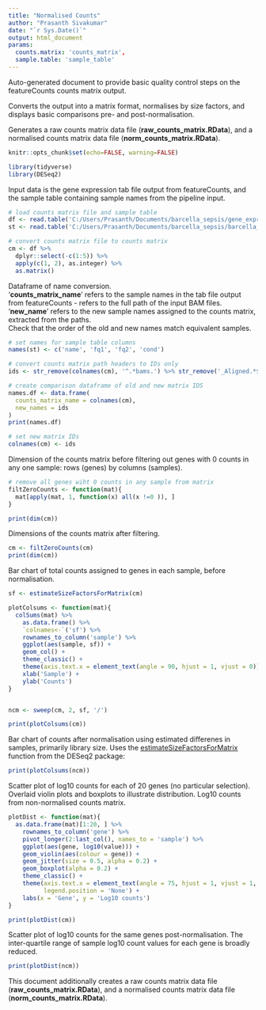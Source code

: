 ```yaml
---
title: "Normalised Counts"
author: "Prasanth Sivakumar"
date: "`r Sys.Date()`"
output: html_document
params:
  counts.matrix: 'counts_matrix',
  sample.table: 'sample_table'
---
```


Auto-generated document to provide basic quality control steps on the featureCounts counts matrix output. \


Converts the output into a matrix format, normalises by size factors, and displays basic comparisons pre- and post-normalisation. \


Generates a raw counts matrix data file (**raw_counts_matrix.RData**), and a normalised counts matrix data file (**norm_counts_matrix.RData**).

```r
knitr::opts_chunk$set(echo=FALSE, warning=FALSE)
```

```r
library(tidyverse)
library(DESeq2)
```

Input data is the gene expression tab file output from featureCounts, and the sample table containing sample names from the pipeline input.

```r
# load counts matrix file and sample table
df <- read.table('C:/Users/Prasanth/Documents/barcella_sepsis/gene_expression/barcella_sepsis_gene_counts_old.tab', header = T, row.names = 1, skip = 1)
st <- read.table('C:/Users/Prasanth/Documents/barcella_sepsis/barcella_sepsis_sample_table.tab')
```

```r
# convert counts matrix file to counts matrix
cm <- df %>%
  dplyr::select(-c(1:5)) %>%
  apply(c(1, 2), as.integer) %>%
  as.matrix()
```

Dataframe of name conversion. \
'**counts_matrix_name**' refers to the sample names in the tab file output from featureCounts - refers to the full path of the input BAM files. \
'**new_name**' refers to the new sample names assigned to the counts matrix, extracted from the paths. \
Check that the order of the old and new names match equivalent samples.

```r
# set names for sample table columns
names(st) <- c('name', 'fq1', 'fq2', 'cond')

# convert counts matrix path headers to IDs only
ids <- str_remove(colnames(cm), '^.*bams.') %>% str_remove('_Aligned.*$')

# create comparison dataframe of old and new matrix IDS
names.df <- data.frame(
  counts_matrix_name = colnames(cm), 
  new_names = ids
)
print(names.df)

# set new matrix IDs
colnames(cm) <- ids
```

Dimension of the counts matrix before filtering out genes with 0 counts in any one sample: rows (genes) by columns (samples).

```r
# remove all genes wiht 0 counts in any sample from matrix
filtZeroCounts <- function(mat){
  mat[apply(mat, 1, function(x) all(x !=0 )), ]
}

print(dim(cm))
```

Dimensions of the counts matrix after filtering.

```r
cm <- filtZeroCounts(cm)
print(dim(cm))
```

Bar chart of total counts assigned to genes in each sample, before normalisation. 

```r
sf <- estimateSizeFactorsForMatrix(cm)

plotColsums <- function(mat){ 
  colSums(mat) %>%
    as.data.frame() %>% 
    `colnames<-`('sf') %>% 
    rownames_to_column('sample') %>% 
    ggplot(aes(sample, sf)) + 
    geom_col() +
    theme_classic() +
    theme(axis.text.x = element_text(angle = 90, hjust = 1, vjust = 0)) +
    xlab('Sample') +
    ylab('Counts')
}


ncm <- sweep(cm, 2, sf, '/')

print(plotColsums(cm))
```

Bar chart of counts after normalisation using estimated differenes in samples, primarily library size. Uses the [estimateSizeFactorsForMatrix](https://rdrr.io/bioc/ABSSeq/man/estimateSizeFactorsForMatrix.html) function from the DESeq2 package:


```r
print(plotColsums(ncm))
```

Scatter plot of log10 counts for each of 20 genes (no particular selection). Overlaid violin plots and boxplots to illustrate distribution. Log10 counts from non-normalised counts matrix.

```r
plotDist <- function(mat){
  as.data.frame(mat)[1:20, ] %>% 
    rownames_to_column('gene') %>% 
    pivot_longer(2:last_col(), names_to = 'sample') %>%
    ggplot(aes(gene, log10(value))) + 
    geom_violin(aes(colour = gene)) + 
    geom_jitter(size = 0.5, alpha = 0.2) +
    geom_boxplot(alpha = 0.2) +
    theme_classic() +
    theme(axis.text.x = element_text(angle = 75, hjust = 1, vjust = 1, size = 7), 
          legend.position = 'None') +
    labs(x = 'Gene', y = 'Log10 counts')
}

print(plotDist(cm))
```

Scatter plot of log10 counts for the same genes post-normalisation. The inter-quartile range of sample log10 count values for each gene is broadly reduced. 

```r
print(plotDist(ncm))
```

This document additionally creates a raw counts matrix data file (**raw_counts_matrix.RData**), and a normalised counts matrix data file (**norm_counts_matrix.RData**).
